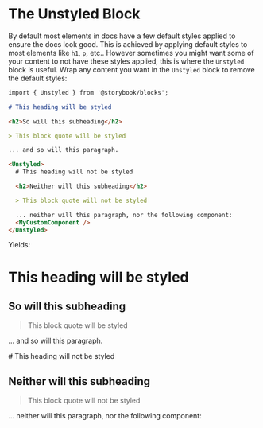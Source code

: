 
# The Unstyled Block

By default most elements in docs have a few default styles applied to ensure the docs look good. This is achieved by applying default styles to most elements like `h1`, `p`, etc..
However sometimes you might want some of your content to not have these styles applied, this is where the `Unstyled` block is useful. Wrap any content you want in the `Unstyled` block to remove the default styles:

```md
import { Unstyled } from '@storybook/blocks';

# This heading will be styled

<h2>So will this subheading</h2>

> This block quote will be styled

... and so will this paragraph.

<Unstyled>
  # This heading will not be styled

  <h2>Neither will this subheading</h2>

  > This block quote will not be styled

  ... neither will this paragraph, nor the following component:
  <MyCustomComponent />
</Unstyled>
```

Yields: 

# This heading will be styled

<h2>So will this subheading</h2>

> This block quote will be styled

... and so will this paragraph.

<Unstyled>
  # This heading will not be styled

  <h2>Neither will this subheading</h2>

  > This block quote will not be styled

  ... neither will this paragraph, nor the following component:
</Unstyled>
